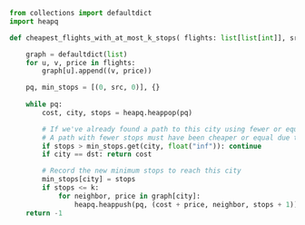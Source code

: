 ```python meta="source=problems/787-cheapest-flights-within-k-stops/dijkstra.py"
from collections import defaultdict
import heapq

def cheapest_flights_with_at_most_k_stops( flights: list[list[int]], src: int, dst: int, k: int) -> int:

    graph = defaultdict(list)
    for u, v, price in flights:
        graph[u].append((v, price))

    pq, min_stops = [(0, src, 0)], {}
    
    while pq:
        cost, city, stops = heapq.heappop(pq)

        # If we've already found a path to this city using fewer or equal stops, skip.
        # A path with fewer stops must have been cheaper or equal due to PQ ordering.
        if stops > min_stops.get(city, float("inf")): continue
        if city == dst: return cost

        # Record the new minimum stops to reach this city
        min_stops[city] = stops
        if stops <= k:
            for neighbor, price in graph[city]:
                heapq.heappush(pq, (cost + price, neighbor, stops + 1))
    return -1
```